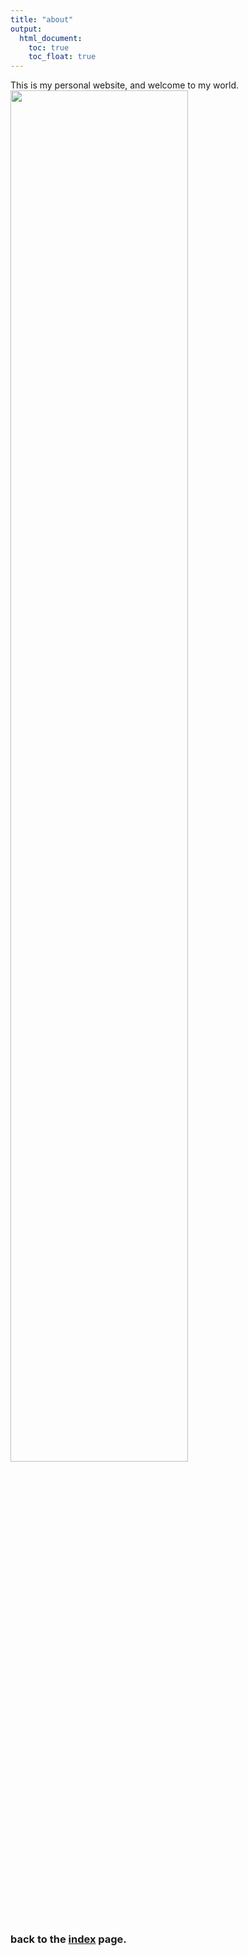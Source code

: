 ```yaml
---
title: "about"
output: 
  html_document:
    toc: true
    toc_float: true
---
```


This is my personal website, and welcome to my world.
<img src="pic/me.JPG" style="width:75%">

### back to the [index](index.html) page.


